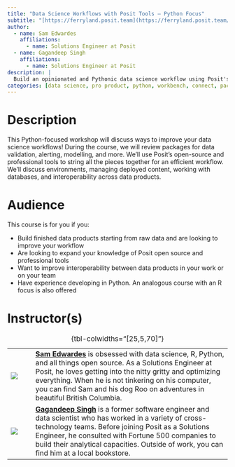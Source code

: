 ```yaml
---
title: "Data Science Workflows with Posit Tools — Python Focus"
subtitle: "[https://ferryland.posit.team](https://ferryland.posit.team/)"
author:
  - name: Sam Edwardes
    affiliations:
      - name: Solutions Engineer at Posit
  - name: Gagandeep Singh
    affiliations:
      - name: Solutions Engineer at Posit
description: |
  Build an opinionated and Pythonic data science workflow using Posit's professional products and open-source tools.
categories: [data science, pro product, python, workbench, connect, package manager, vs code]
---
```


# Description

This Python-focused workshop will discuss ways to improve your data science workflows!
During the course, we will review packages for data validation, alerting, modelling, and more.
We'll use Posit's open-source and professional tools to string all the pieces together for an efficient workflow.
We'll discuss environments, managing deployed content, working with databases, and interoperability across data products.

# Audience

This course is for you if you:

-   Build finished data products starting from raw data and are looking to improve your workflow
-   Are looking to expand your knowledge of Posit open source and professional tools
-   Want to improve interoperability between data products in your work or on your team
-   Have experience developing in Python. An analogous course with an R focus is also offered

# Instructor(s)

|                                  |     |                                                                                                                                                                                                                                                                                                                                                              |
|----------------------------------|-----|--------------------------------------------------------------------------------------------------------------------------------------------------------------------------------------------------------------------------------------------------------------------------------------------------------------------------------------------------------------|
| ![](images/sam-edwardes.jpg)     |     | [**Sam Edwardes**](https://ca.linkedin.com/in/samedwardes) is obsessed with data science, R, Python, and all things open source. As a Solutions Engineer at Posit, he loves getting into the nitty gritty and optimizing everything. When he is not tinkering on his computer, you can find Sam and his dog Roo on adventures in beautiful British Columbia. |
| ![](images/gagan-deep-singh.jpg) |     | [**Gagandeep Singh**](https://ca.linkedin.com/in/gagandeeepuw) is a former software engineer and data scientist who has worked in a variety of cross-technology teams. Before joining Posit as a Solutions Engineer, he consulted with Fortune 500 companies to build their analytical capacities. Outside of work, you can find him at a local bookstore.   |

: {tbl-colwidths="\[25,5,70\]"}
